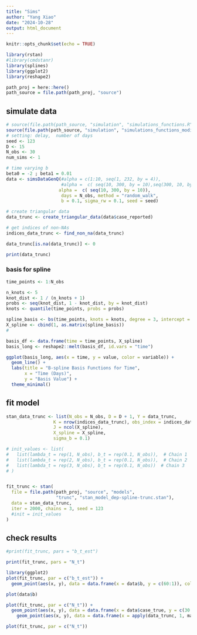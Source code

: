 ```yaml
---
title: "Sims"
author: "Yang Xiao"
date: "2024-10-28"
output: html_document
---
```


```r
knitr::opts_chunk$set(echo = TRUE)

library(rstan)
#library(cmdstanr)
library(splines)
library(ggplot2)
library(reshape2)
```


```r
path_proj = here::here()
path_source = file.path(path_proj, "source")
```



## simulate data

```r
# source(file.path(path_source, "simulation", "simulations_functions.R"))
source(file.path(path_source, "simulation", "simulations_functions_modifiying.R"))
# setting: delay,  number of days
seed <- 123
D <- 15
N_obs <- 30
num_sims <- 1

# time varying b
beta0 = -2 ; beta1 = 0.01
data <- simsDataGenQ(#alpha = c(1:10, seq(1, 232, by = 4)),
                     #alpha =  c( seq(10, 300, by = 10),seq(300, 10, by = -10)),
                    alpha =  c( seq(10, 300, by = 10)),
                     days = N_obs, method = "random_walk",
                     b = 0.1, sigma_rw = 0.1, seed = seed)

# create triangular data
data_trunc <- create_triangular_data(data$case_reported)

# get indices of non-NAs 
indices_data_trunc <- find_non_na(data_trunc)

data_trunc[is.na(data_trunc)] <- 0  

print(data_trunc)
```

### basis for spline
```r

time_points <- 1:N_obs

n_knots <- 5
knot_dist <- 1 / (n_knots + 1)
probs <- seq(knot_dist, 1 - knot_dist, by = knot_dist)
knots <- quantile(time_points, probs = probs)

spline_basis <- bs(time_points, knots = knots, degree = 3, intercept = TRUE)
X_spline <- cbind(1, as.matrix(spline_basis))
# 

basis_df <- data.frame(time = time_points, X_spline)
basis_long <- reshape2::melt(basis_df, id.vars = "time")

ggplot(basis_long, aes(x = time, y = value, color = variable)) +
  geom_line() +
  labs(title = "B-spline Basis Functions for Time",
       x = "Time (Days)",
       y = "Basis Value") +
  theme_minimal()
```


## fit model
```r
stan_data_trunc <- list(N_obs = N_obs, D = D + 1, Y = data_trunc,
                  K = nrow(indices_data_trunc), obs_index = indices_data_trunc,
                  J = ncol(X_spline),
                  X_spline = X_spline,
                  sigma_b = 0.1)

# init_values <- list(
#   list(lambda_t = rep(1, N_obs), b_t = rep(0.1, N_obs)),  # Chain 1
#   list(lambda_t = rep(2, N_obs), b_t = rep(0.1, N_obs)),  # Chain 2
#   list(lambda_t = rep(3, N_obs), b_t = rep(0.1, N_obs))  # Chain 3
# )


fit_trunc <- stan(
  file = file.path(path_proj, "source", "models",
                   "trunc", "stan_model_dep-spline-trunc.stan"),  
  data = stan_data_trunc, 
  iter = 2000, chains = 3, seed = 123
  #init = init_values
)
```


## check results
```r
#print(fit_trunc, pars = "b_t_est")

print(fit_trunc, pars = "N_t")
```

```r
library(ggplot2)
plot(fit_trunc, par = c("b_t_est")) +
  geom_point(aes(x, y), data = data.frame(x = data$b, y = c(60:1)), color = "blue")

```

```r
plot(data$b)
```

```r
plot(fit_trunc, par = c("N_t")) +
  geom_point(aes(x, y), data = data.frame(x = data$case_true, y = c(30:1)), color = "blue")+
    geom_point(aes(x, y), data = data.frame(x = apply(data_trunc, 1, max), y = c(30:1)), color = "green")
```

```r
plot(fit_trunc, par = c("N_t"))
```

